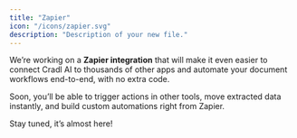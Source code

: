 ```yaml
---
title: "Zapier"
icon: "/icons/zapier.svg"
description: "Description of your new file."
---
```


We’re working on a **Zapier integration** that will make it even easier to connect Cradl AI to thousands of other apps and automate your document workflows end-to-end, with no extra code.

Soon, you’ll be able to trigger actions in other tools, move extracted data instantly, and build custom automations right from Zapier.

Stay tuned, it’s almost here\!